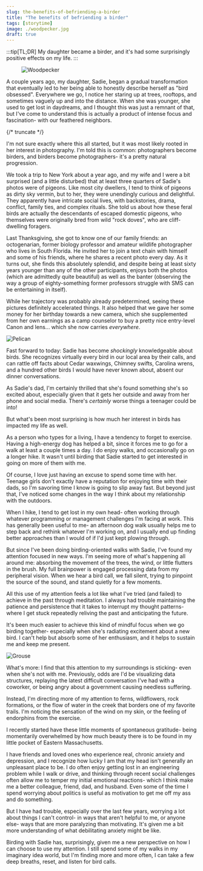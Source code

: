 ```yaml
---
slug: the-benefits-of-befriending-a-birder
title: "The benefits of befriending a birder"
tags: [storytime]
image: ./woodpecker.jpg
draft: true
---
```


:::tip[TL;DR]
My daughter became a birder, and it's had some surprisingly positive effects on my life.
:::


<figure className="blog-image" >
<img src={Woodpecker} alt="Woodpecker"/>
</figure>

A couple years ago, my daughter, Sadie, began a gradual transformation that eventually led to her being able to honestly describe herself as "bird obsessed". Everywhere we go, I notice her staring up at trees, rooftops, and sometimes vaguely up and into the distance. When she was younger, she used to get lost in daydreams, and I thought this was just a remnant of that, but I've come to understand this is actually a product of intense focus and fascination- with our feathered neighbors.

{/* truncate */}

I'm not sure exactly where this all started, but it was most likely rooted in her interest in photography. I'm told this is common: photographers become birders, and birders become photographers- it's a pretty natural progression.

We took a trip to New York about a year ago, and my wife and I were a bit surprised (and a little disturbed) that at least three quarters of Sadie's photos were of pigeons. Like most city dwellers, I tend to think of pigeons as dirty sky vermin, but to her, they were unendingly curious and delightful. They apparently have intricate social lives, with backstories, drama, conflict, family ties, and complex rituals. She told us about how these feral birds are actually the descendants of escaped domestic pigeons, who themselves were originally bred from wild "rock doves", who are cliff-dwelling foragers.

Last Thanksgiving, she got to know one of our family friends: an octogenarian, former biology professor and amateur wildlife photographer who lives in South Florida. He invited her to join a text chain with himself and some of his friends, where he shares a recent photo every day. As it turns out, she finds this absolutely splendid, and despite being at least sixty years younger than any of the other participants, enjoys both the photos (which are admittedly quite beautiful) as well as the banter (observing the way a group of eighty-something former professors struggle with SMS can be entertaining in itself).

While her trajectory was probably already predetermined, seeing these pictures definitely accelerated things. It also helped that we gave her some money for her birthday towards a new camera, which she supplemented from her own earnings as a camp counselor to buy a pretty nice entry-level Canon and lens... which she now carries *everywhere*.


<img src={Pelican} className="blog-image" alt="Pelican"/>

Fast forward to today: Sadie has become *shockingly* knowledgeable about birds. She recognizes virtually every bird in our local area by their calls, and can rattle off facts about Cedar waxwings, Chimney swifts, Carolina wrens, and a hundred other birds I would have never known about, absent our dinner conversations.

As Sadie's dad, I'm certainly thrilled that she's found something she's so excited about, especially given that it gets her outside and away from her phone and social media. There's *certainly* worse things a teenager could be into! 

But what's been most surprising is how much her interest in birds has impacted my life as well.

As a person who types for a living, I have a tendency to forget to exercise. Having a high-energy dog has helped a bit, since it forces me to go for a walk at least a couple times a day. I do enjoy walks, and occasionally go on a longer hike. It wasn't until birding that Sadie started to get interested in going on more of them with me.

Of course, I love just having an excuse to spend some time with her. Teenage girls don't exactly have a reputation for enjoying time with their dads, so I'm savoring time I know is going to slip away fast. But beyond just that, I've noticed some changes in the way I think about my relationship with the outdoors.

When I hike, I tend to get lost in my own head- often working through whatever programming or management challenges I'm facing at work. This has generally been useful to me- an afternoon dog walk usually helps me to step back and rethink whatever I'm working on, and I usually end up finding better approaches than I would of if I'd just kept plowing through.

But since I've been doing birding-oriented walks with Sadie, I've found my attention focused in new ways. I'm seeing more of what's happening all around me: absorbing the movement of the trees, the wind, or little flutters in the brush. My full brainpower is engaged processing data from my peripheral vision. When we hear a bird call, we fall silent, trying to pinpoint the source of the sound, and stand quietly for a few moments.

All this use of my attention feels a lot like what I've tried (and failed) to achieve in the past through meditation. I always had trouble maintaining the patience and persistence that it takes to interrupt my thought patterns- where I get stuck repeatedly reliving the past and anticipating the future. 

It's been much easier to achieve this kind of mindful focus when we go birding together- especially when she's radiating excitement about a new bird. I can't help but absorb some of her enthusiasm, and it helps to sustain me and keep me present.


<img src={Grouse} className="blog-image" alt="Grouse"/>

What's more: I find that this attention to my surroundings is sticking- even when she's not with me. Previously, odds are I'd be visualizing data structures, replaying the latest difficult conversation I've had with a coworker, or being angry about a government causing needless suffering.

Instead, I'm directing more of my attention to ferns, wildflowers, rock formations, or the flow of water in the creek that borders one of my favorite trails. I'm noticing the sensation of the wind on my skin, or the feeling of endorphins from the exercise.

I recently started have these little moments of spontaneous gratitude- being momentarily overwhelmed by how much beauty there is to be found in my little pocket of Eastern Massachusetts.

I have friends and loved ones who experience real, chronic anxiety and depression, and I recognize how lucky I am that my head isn't generally an unpleasant place to be. I do often enjoy getting lost in an engineering problem while I walk or drive, and thinking through recent social challenges often allow me to temper my initial emotional reactions- which I think make me a better colleague, friend, dad, and husband. Even some of the time I spend worrying about politics is useful as motivation to get me off my ass and do something. 

But I have had trouble, especially over the last few years, worrying a lot about things I can't control- in ways that aren't helpful to me, or anyone else- ways that are more paralyzing than motivating. It's given me a bit more understanding of what debilitating anxiety might be like.

Birding with Sadie has, surprisingly, given me a new perspective on how I can choose to use my attention. I still spend some of my walks in my imaginary idea world, but I'm finding more and more often, I can take a few deep breaths, reset, and listen for bird calls. 









